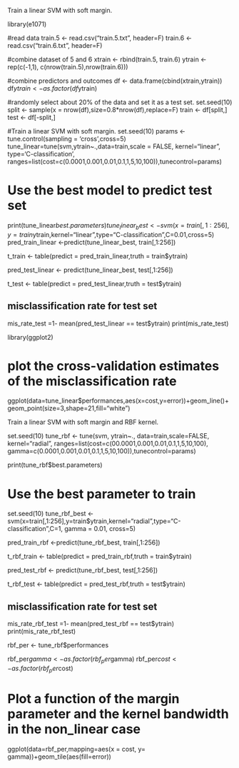 

Train a linear SVM with soft margin.


library(e1071)

#read data
train.5 <- read.csv("train.5.txt", header=F)
train.6 <- read.csv("train.6.txt", header=F)

#combine dataset of 5 and 6
xtrain <- rbind(train.5, train.6)
ytrain <- rep(c(-1,1), c(nrow(train.5),nrow(train.6)))

#combine predictors and outcomes
df <- data.frame(cbind(xtrain,ytrain))
df$ytrain <- as.factor(df$ytrain)

#randomly select about 20% of the data and set it as a test set.
set.seed(10)
split <- sample(x = nrow(df),size=0.8*nrow(df),replace=F)
train <- df[split,]
test <- df[-split,]

#Train a linear SVM with soft margin.
set.seed(10)
params <- tune.control(sampling = 'cross',cross=5)
tune_linear=tune(svm,ytrain~.,data=train,scale = FALSE, kernel="linear", type='C-classification', 
ranges=list(cost=c(0.0001,0.001,0.01,0.1,1,5,10,100)),tunecontrol=params)

# Use the best model to predict test set
print(tune_linear$best.parameters)
tune_linear_best <-svm(x=train[,1:256],y=train$ytrain,kernel="linear",type="C-classification",C=0.01,cross=5)
pred_train_linear <-predict(tune_linear_best, train[,1:256])

t_train <- table(predict = pred_train_linear,truth = train$ytrain)

pred_test_linear <- predict(tune_linear_best, test[,1:256])

t_test <- table(predict = pred_test_linear,truth = test$ytrain)

## misclassification rate for test set
mis_rate_test =1- mean(pred_test_linear == test$ytrain)
print(mis_rate_test)

library(ggplot2)

# plot the cross-validation estimates of the misclassification rate
ggplot(data=tune_linear$performances,aes(x=cost,y=error))+geom_line()+geom_point(size=3,shape=21,fill="white")

Train a linear SVM with soft margin and RBF kernel.


set.seed(10)
tune_rbf <- tune(svm, ytrain~., data=train,scale=FALSE, kernel="radial",
ranges=list(cost=c(00.0001,0.001,0.01,0.1,1,5,10,100),
gamma=c(0.0001,0.001,0.01,0.1,1,5,10,100)),tunecontrol=params)


print(tune_rbf$best.parameters)

# Use the best parameter to train
set.seed(10)
tune_rbf_best <- svm(x=train[,1:256],y=train$ytrain,kernel="radial",type="C-classification",C=1, gamma = 0.01, cross=5)

pred_train_rbf <-predict(tune_rbf_best, train[,1:256])

t_rbf_train <- table(predict = pred_train_rbf,truth = train$ytrain)

pred_test_rbf <- predict(tune_rbf_best, test[,1:256])

t_rbf_test <- table(predict = pred_test_rbf,truth = test$ytrain)

## misclassification rate for test set
mis_rate_rbf_test =1- mean(pred_test_rbf == test$ytrain)
print(mis_rate_rbf_test)

rbf_per <- tune_rbf$performances

rbf_per$gamma<-as.factor(rbf_per$gamma)
rbf_per$cost<-as.factor(rbf_per$cost)

# Plot a function of the margin parameter and the kernel bandwidth in the non_linear case
ggplot(data=rbf_per,mapping=aes(x = cost, y= gamma))+geom_tile(aes(fill=error))

